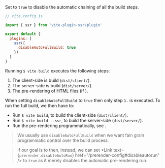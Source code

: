 
Set to `true` to disable the automatic chaining of all the build steps.

```js
// vite.config.js

import { ssr } from 'vite-plugin-ssr/plugin'

export default {
  plugins: [
    ssr({
      disableAutoFullBuild: true
    })
  ]
}
```

Running `$ vite build` executes the following steps:
 1. The client-side is build (`dist/client/`).
 1. The server-side is build (`dist/server/`).
 1. The pre-rendering of HTML files (if <Link text="pre-rendering is enabled" href="/pre-rendering" />).

When setting `disableAutoFullBuild` to `true` then only step `1.` is executed. To run the full build, we then have to:

 - Run `$ vite build`, to build the client-side (`dist/client/`).
 - Run `$ vite build --ssr`, to build the server-side (`dist/server/`).
 - Run the pre-rendering programmatically, see <Link href="/prerender-programmatic" />.

> We usually use `disableAutoFullBuild` when we want fain grain programmatic control over the build process.

> If our goal is to <Link text="programmatically run pre-rendering" href="/prerender-programmatic" /> then,
> instead, we can set <Link text={<code>prerender.disableAutoRun</code>} href="/prerender-config#disableautorun" /> to `true` as it merely disables the automatic pre-rendering run.
